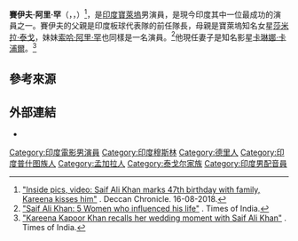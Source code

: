 {{藝人
| 姓名     = 賽伊夫·阿里·罕
| 類型     = 男演員
| 圖片     = Saif Ali Khan promoting Jawaani Jaaneman.jpeg
| 圖片尺寸 =
| 圖片簡介 = 賽伊夫·阿里·罕，2020年
| birthname = Sajid Ali Khan
| 出生日期 = {{birth_date_and_age|1970|8|16}}
| 國籍     = {{INDIA}}
| 暱稱     = 
| 出生地點 = {{IND}}[[新德里|新德里]]
| 星座     = 
| 逝世日期 = 
| 逝世地點 = 
| 宗教信仰 = [[伊斯蘭教|伊斯蘭教]]
| 父母 =  [[莎米拉·泰戈|莎米拉·泰戈]]
| 配偶     = {{marriage|[[安姆麗塔·辛格|安姆麗塔·辛格]]|1991|2004|reason=离婚}}<br>{{marriage|[[卡琳娜·卡浦爾|卡琳娜·卡浦爾]]|2012}}
| 兒女 = [[莎拉·阿里·罕|莎拉·阿里·罕]]<br>易卜拉欣·阿里·罕<br>泰穆爾·阿里·罕<br>傑赫·阿里·罕
| 出道日期 = 
| 活躍年代 = 1992年至今
| IMDb    = 0451307
}}

'''賽伊夫·阿里·罕'''（{{lang-ur|'''سیف علی خان'''}}，{{lang-en|'''Saif Ali Khan'''}}，{{bd|1970年|8月16日|catIdx=Khan, Saif Ali}}）<ref>[https://www.deccanchronicle.com/entertainment/bollywood/160818/inside-pics-video-saif-ali-khan-47th-birthday-with-family-kareena-kiss.html "Inside pics, video: Saif Ali Khan marks 47th birthday with family, Kareena kisses him"] {{Wayback|url=https://www.deccanchronicle.com/entertainment/bollywood/160818/inside-pics-video-saif-ali-khan-47th-birthday-with-family-kareena-kiss.html |date=20190917110142 }}. Deccan Chronicle. 16-08-2018.</ref>，是[[印度|印度]][[寶萊塢|寶萊塢]]男演員，是現今印度其中一位最成功的演員之一。賽伊夫的父親是印度板球代表隊的前任隊長，母親是寶萊塢知名女星[[莎米拉·泰戈|莎米拉·泰戈]]，妹妹[[索哈·阿里·罕|索哈·阿里·罕]]也同樣是一名演員。<ref>[https://timesofindia.indiatimes.com/entertainment/hindi/bollywood/photo-features/birthday-girl-kareena-kapoor-khan-opens-up-about-her-bond-with-hubby-saif-ali-khan/photostory/65899450.cms "Saif Ali Khan: 5 Women who influenced his life"] {{Wayback|url=https://timesofindia.indiatimes.com/entertainment/hindi/bollywood/photo-features/birthday-girl-kareena-kapoor-khan-opens-up-about-her-bond-with-hubby-saif-ali-khan/photostory/65899450.cms |date=20200130042220 }}. Times of India.</ref>他現任妻子是知名影星[[卡琳娜·卡浦爾|卡琳娜·卡浦爾]]。<ref>[https://timesofindia.indiatimes.com/entertainment/hindi/bollywood/photo-features/birthday-girl-kareena-kapoor-khan-opens-up-about-her-bond-with-hubby-saif-ali-khan/photostory/65899450.cms "Kareena Kapoor Khan recalls her wedding moment with Saif Ali Khan"] {{Wayback|url=https://timesofindia.indiatimes.com/entertainment/hindi/bollywood/photo-features/birthday-girl-kareena-kapoor-khan-opens-up-about-her-bond-with-hubby-saif-ali-khan/photostory/65899450.cms |date=20200130042220 }}. Times of India.</ref>

== 參考來源 ==
{{reflist}}

== 外部連結 ==
{{Commonscat|Saif Ali Khan}}
* {{imdb name|id=0451307}}

{{Authority control}}
{{DEFAULTSORT: Khan, Saif Ali}}
[[Category:印度電影男演員|Category:印度電影男演員]]
[[Category:印度穆斯林|Category:印度穆斯林]]
[[Category:德里人|Category:德里人]]
[[Category:印度普什图族人|Category:印度普什图族人]]
[[Category:孟加拉人|Category:孟加拉人]]
[[Category:泰戈尔家族|Category:泰戈尔家族]]
[[Category:印度男配音員|Category:印度男配音員]]